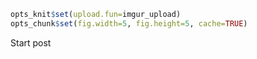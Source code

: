 ```r
opts_knit$set(upload.fun=imgur_upload)
opts_chunk$set(fig.width=5, fig.height=5, cache=TRUE)
```

Start post